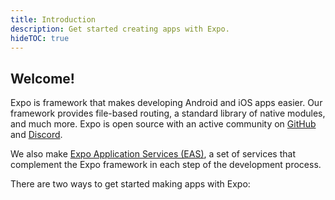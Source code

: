 ```yaml
---
title: Introduction
description: Get started creating apps with Expo.
hideTOC: true
---
```



## Welcome! <HelloWave />

Expo is framework that makes developing Android and iOS apps easier. Our framework provides file-based routing, a standard library of native modules, and much more. Expo is open source with an active community on [GitHub](https://github.com/expo/expo) and [Discord](https://chat.expo.dev).

We also make [Expo Application Services (EAS)](https://expo.dev/eas), a set of services that complement the Expo framework in each step of the development process.

There are two ways to get started making apps with Expo:

<BoxLink
  title="Automated"
  description="Automate the process of creating a project, setting up your development environment, and configuring automations."
  href="https://expo.new"
  Icon={Earth01Icon}
/>
<BoxLink
  title="Manual"
  description="Read the docs to create a project and set up your development environment."
  href="/get-started/create-a-project"
  Icon={BookOpen02Icon}
/>
